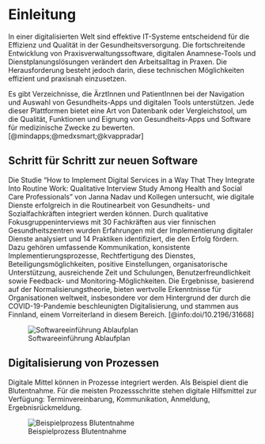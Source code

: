 # Einleitung

In einer digitalisierten Welt sind effektive IT-Systeme entscheidend für die Effizienz und Qualität in der Gesundheitsversorgung. Die fortschreitende Entwicklung von Praxisverwaltungssoftware, digitalen Anamnese-Tools und Dienstplanungslösungen verändert den Arbeitsalltag in Praxen. Die Herausforderung besteht jedoch darin, diese technischen Möglichkeiten effizient und praxisnah einzusetzen. 

Es gibt Verzeichnisse, die ÄrztInnen und PatientInnen bei der Navigation und Auswahl von Gesundheits-Apps und digitalen Tools unterstützen. Jede dieser Plattformen bietet eine Art von Datenbank oder Vergleichstool, um die Qualität, Funktionen und Eignung von Gesundheits-Apps und Software für medizinische Zwecke zu bewerten. [@mindapps;@medxsmart;@kvappradar]

## Schritt für Schritt zur neuen Software

Die Studie "How to Implement Digital Services in a Way That They Integrate Into Routine Work: Qualitative Interview Study Among Health and Social Care Professionals" von Janna Nadav und Kollegen untersucht, wie digitale Dienste erfolgreich in die Routinearbeit von Gesundheits- und Sozialfachkräften integriert werden können. Durch qualitative Fokusgruppeninterviews mit 30 Fachkräften aus vier finnischen Gesundheitszentren wurden Erfahrungen mit der Implementierung digitaler Dienste analysiert und 14 Praktiken identifiziert, die den Erfolg fördern. Dazu gehören umfassende Kommunikation, konsistente Implementierungsprozesse, Rechtfertigung des Dienstes, Beteiligungsmöglichkeiten, positive Einstellungen, organisatorische Unterstützung, ausreichende Zeit und Schulungen, Benutzerfreundlichkeit sowie Feedback- und Monitoring-Möglichkeiten. Die Ergebnisse, basierend auf der Normalisierungstheorie, bieten wertvolle Erkenntnisse für Organisationen weltweit, insbesondere vor dem Hintergrund der durch die COVID-19-Pandemie beschleunigten Digitalisierung, und stammen aus Finnland, einem Vorreiterland in diesem Bereich. [@info:doi/10.2196/31668]

![Softwareeinführung Ablaufplan](assets/pako_eNp9U81u2zAMfhVBh56SIP7JXPswIKk7oIcABRL0MHkHxqZtLbJs0DK2NMiz7EV264tVdtPWCYbpIFDkJ_L7KOrI0zpDHvFc1b_SEsiwbZxoZlfb7QqCpmQPGYKwG_54C_Rr6YgVZkB5CxrUoUWWdZSW-cvfklCPga5YA-1NXlOblp0uxjFP3FNrUCnrZyg1tuyR6p-4N40C3Z6hq.png)

## Digitalisierung von Prozessen

Digitale Mittel können in Prozesse integriert werden. Als Beispiel dient die Blutentnahme. Für die meisten Prozessschritte stehen digitale Hilfsmittel zur Verfügung: Terminvereinbarung, Kommunikation, Anmeldung, Ergebnisrückmeldung.

![Beispielprozess Blutentnahme](assets/pako_eNqFUsFu2zAM_RWBZyeInTiqdVvWSw8DgnXYgCIXxaJtNbJUSFTRNMif7NjP6C0_ViWBgxUbMp1Iiu896lE7qJ1CEPDoore4XVmWDmkyyJbevWIIbMQWJhJasrLr8dwRsCbtLLuzSm_kKQyExqA93zN2q5sGfUJpaZSWrR0LxkUqt5qkydgSfXBWms98P51nCnv2A32vL1zn7DnRa.png)
